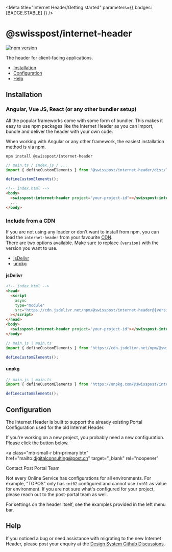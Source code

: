 
<Meta title="Internet Header/Getting started" parameters={{ badges: [BADGE.STABLE] }} />

# @swisspost/internet-header

[![npm version](https://badge.fury.io/js/@swisspost%2Finternet-header.svg)](https://badge.fury.io/js/@swisspost%2Finternet-header)

The header for client-facing applications.

- [Installation](#installation)
- [Configuration](#configuration)
- [Help](#help)

## Installation

### Angular, Vue JS, React (or any other bundler setup)

All the popular frameworks come with some form of bundler. This makes it easy to use npm packages like the Internet Header as you can import, bundle and deliver the header with your own code.

When working with Angular or any other framework, the easiest installation method is via npm.

```shell
npm install @swisspost/internet-header
```

```typescript
// main.ts / index.js / ...
import { defineCustomElements } from '@swisspost/internet-header/dist/loader';

defineCustomElements();
```

```html
<!-- index.html -->
<body>
  <swisspost-internet-header project="your-project-id"></swisspost-internet-header>
  ...
</body>
```

### Include from a CDN

If you are not using any loader or don't want to install from npm, you can load the `internet-header` from your favourite [CDN](https://en.wikipedia.org/wiki/Content_delivery_network).<br/>
There are two options available. Make sure to replace `{version}` with the version you want to use.

- [jsDelivr](https://www.jsdelivr.com/)
- [unpkg](https://unpkg.com/)

#### jsDelivr

```html
<!-- index.html -->
<head>
  <script
    async
    type="module"
    src="https://cdn.jsdelivr.net/npm/@swisspost/internet-header@{version}/dist/swisspost-internet-header/swisspost-internet-header.esm.js"
  ></script>
</head>
<body>
  <swisspost-internet-header project="your-project-id"></swisspost-internet-header>
</body>
```

```javascript
// main.js | main.ts
import { defineCustomElements } from 'https://cdn.jsdelivr.net/npm/@swisspost/internet-header@{version}/dist/loader/index.min.js';

defineCustomElements();
```

#### unpkg

```javascript
// main.js | main.ts
import { defineCustomElements } from 'https://unpkg.com/@swisspost/internet-header@{version}/dist/loader/index.js';

defineCustomElements();
```

## Configuration

The Internet Header is built to support the already existing Portal Configuration used for the old Internet Header.

If you're working on a new project, you probably need a new configuration. Please click the button below.

<a
  class="mb-small-r btn-primary btn"
  href="mailto:digitalconsulting@post.ch"
  target="_blank"
  rel="noopener"
>
  Contact Post Portal Team<post-icon name="1001" class="fs-large"></post-icon>
</a>

Not every Online Service has configurations for all environments. For example, "TOPOS" only has `int02` configured and cannot use `int01` as value for environment. If you are not sure what's configured for your project, please reach out to the post-portal team as well.

For settings on the header itself, see the examples provided in the left menu bar.

## Help

If you noticed a bug or need assistance with migrating to the new Internet Header, please post your enquiry at the [Design System Github Discussions](https://github.com/swisspost/design-system/discussions/categories/q-a).
